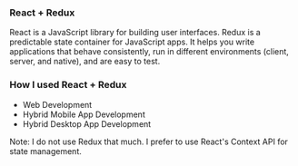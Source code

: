 
### React + Redux

React is a JavaScript library for building user interfaces. Redux is a predictable state container for JavaScript apps.
It helps you write applications that behave consistently, run in different environments (client, server, and native),
and are easy to test.

### How I used React + Redux

- Web Development
- Hybrid Mobile App Development
- Hybrid Desktop App Development

Note: I do not use Redux that much. I prefer to use React's Context API for state management.

<SoloLearn id={id} />
